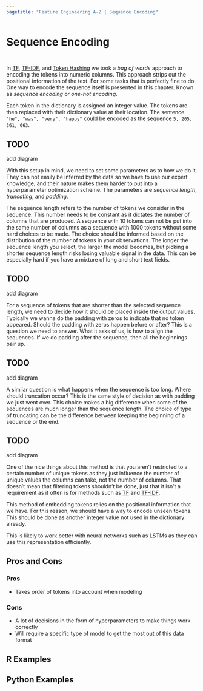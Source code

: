 ```yaml
---
pagetitle: "Feature Engineering A-Z | Sequence Encoding"
---
```


# Sequence Encoding {#sec-text-onehot}

::: {style="visibility: hidden; height: 0px;"}
## Sequence Encoding
:::

In [TF](@sec-text-tf), [TF-IDF](@sec-text-tfidf), and [Token Hashing](@sec-text-hashing) we took a *bag of words* approach to encoding the tokens into numeric columns.
This approach strips out the positional information of the text.
For some tasks that is perfectly fine to do.
One way to encode the sequence itself is presented in this chapter.
Known as *sequence encoding* or *one-hot encoding*.

Each token in the dictionary is assigned an integer value.
The tokens are then replaced with their dictionary value at their location.
The sentence `"he", "was", "very", "happy"` could be encoded as the sequence `5, 205, 361, 663`.

::: callout-caution
# TODO

add diagram
:::

With this setup in mind, we need to set some parameters as to how we do it.
They can not easily be inferred by the data so we have to use our expert knowledge, and their nature makes them harder to put into a hyperparameter optimization scheme.
The parameters are *sequence length*, *truncating*, and *padding*.

The sequence length refers to the number of tokens we consider in the sequence.
This number needs to be constant as it dictates the number of columns that are produced.
A sequence with 10 tokens can not be put into the same number of columns as a sequence with 1000 tokens without some hard choices to be made.
The choice should be informed based on the distribution of the number of tokens in your observations.
The longer the sequence length you select, the larger the model becomes, but picking a shorter sequence length risks losing valuable signal in the data.
This can be especially hard if you have a mixture of long and short text fields.

::: callout-caution
# TODO

add diagram
:::

For a sequence of tokens that are shorter than the selected sequence length, we need to decide how it should be placed inside the output values.
Typically we wanna do the padding with zeros to indicate that no token appeared.
Should the padding with zeros happen before or after?
This is a question we need to answer.
What it asks of us, is how to align the sequences.
If we do padding after the sequence, then all the beginnings pair up.

::: callout-caution
# TODO

add diagram
:::

A similar question is what happens when the sequence is too long.
Where should truncation occur?
This is the same style of decision as with padding we just went over.
This choice makes a big difference when some of the sequences are much longer than the sequence length.
The choice of type of truncating can be the difference between keeping the beginning of a sequence or the end.

::: callout-caution
# TODO

add diagram
:::

One of the nice things about this method is that you aren't restricted to a certain number of unique tokens as they just influence the number of unique values the columns can take, not the number of columns.
That doesn't mean that filtering tokens shouldn't be done, just that it isn't a requirement as it often is for methods such as [TF](@sec-text-tf) and [TF-IDF](@sec-text-tfidf).

This method of embedding tokens relies on the positional information that we have.
For this reason, we should have a way to encode unseen tokens.
This should be done as another integer value not used in the dictionary already.

This is likely to work better with neural networks such as LSTMs as they can use this representation efficiently.

## Pros and Cons

### Pros

-   Takes order of tokens into account when modeling

### Cons

-   A lot of decisions in the form of hyperparameters to make things work correctly
-   Will require a specific type of model to get the most out of this data format

## R Examples

## Python Examples
